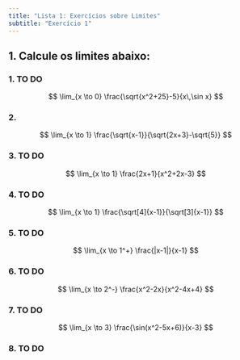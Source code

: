 ```yaml
---
title: "Lista 1: Exercícios sobre Limites"
subtitle: "Exercício 1"
---
```



## 1. Calcule os limites abaixo:

### 1. TO DO

$$
\lim_{x \to 0} \frac{\sqrt{x^2+25}-5}{x\,\sin x}
$$

### 2.
$$
\lim_{x \to 1} \frac{\sqrt{x-1}}{\sqrt{2x+3}-\sqrt{5}}
$$

### 3. TO DO
$$
\lim_{x \to 1} \frac{2x+1}{x^2+2x-3}
$$

### 4. TO DO
$$
\lim_{x \to 1} \frac{\sqrt[4]{x-1}}{\sqrt[3]{x-1}}
$$

### 5. TO DO
$$
\lim_{x \to 1^+} \frac{|x-1|}{x-1}
$$

### 6. TO DO
$$
\lim_{x \to 2^-} \frac{x^2-2x}{x^2-4x+4}
$$

### 7. TO DO
$$
\lim_{x \to 3} \frac{\sin(x^2-5x+6)}{x-3}
$$

### 8. TO DO
$$
\lim_{x \to 4} \frac{\tan(x-4)}{x^2-16}
$$

### 9. TO DO
$$
\lim_{x \to 0} \frac{\sin(\sin x)}{3x}
$$

### 10. TO DO
$$
\lim_{x \to -\infty} \frac{8x^2+1}{3x^3+8x+2}
$$

### 11. TO DO
$$
\lim_{x \to +\infty} \left(x-\sqrt{x^2+3x}\right)
$$

### 12. TO DO
$$
\lim_{x \to 0} \frac{8x+\tan x}{7x-\tan x}
$$

### 13. TO DO
$$
\lim_{x \to +\infty} \frac{x}{\left(x^2+4\right)^{3/2}}
$$

### 14. TO DO
$$
\lim_{x \to +\infty} \frac{x+\sqrt{x+3}}{2x-1}
$$

### 15. TO DO
$$
\lim_{x \to +\infty} \left(\sqrt{x+1}-\sqrt{x}\right)
$$

### 16. TO DO
$$
\lim_{x \to 6^-} \frac{1}{x-6}
$$

### 17. TO DO
$$
\lim_{x \to 7} \frac{\sin(x^2-49)}{x-7}
$$

### 18. TO DO
$$
\lim_{x \to 4} \frac{\tan x - \tan 4}{\sin x - \sin 4}
$$

### 19. TO DO
$$
\lim_{x \to 0} \frac{x^2\,\sin\left(\frac{1}{x}\right)}{\sin x}
$$

### 20. TO DO
$$
\lim_{x \to 0} \frac{1-\cos x}{x^2}
$$

### 21. TO DO
$$
\lim_{x \to 0} \frac{e^{x^3}-1}{\sin 3x}
$$

### 22. TO DO
$$
\lim_{x \to 1} \left(\frac{1}{x-1}-\frac{3}{1-x^3}\right)
$$

### 23. TO DO
$$
\lim_{x \to \frac{\pi}{2}} \frac{\cos x}{\,x-\frac{\pi}{2}}
$$

### 24. TO DO
$$
\lim_{x \to +\infty} \frac{3x^5+2x-9}{\sqrt{x^6+x+1}}
$$

### 25. TO DO
$$
\lim_{x \to 2} \frac{1}{x^2-5x+6}
$$

### 26. TO DO
$$
\lim_{x \to -1} \frac{(x+1)^2}{x^3+1}
$$

### 27. TO DO
$$
\lim_{x \to +\infty} \left(1+\frac{7}{x}\right)^x
$$

### 28. TO DO
$$
\lim_{x \to 0} \cos \frac{1}{x} \cdot{\sin(x^2)}
$$

### 29. TO DO
$$
\lim_{x \to +\infty} \frac{3x^5+2x-8}{\sqrt{x^2+2}}
$$

### 30. TO DO
$$
\lim_{x \to 2} \frac{1}{x-2}
$$

### 31. TO DO
$$
\lim_{x \to 5^+} \frac{1}{x-5}
$$

### 32. TO DO
$$
\lim_{x \to +\infty} \frac{3x^4-7x+2}{4x^3+7x+4}
$$
